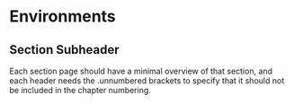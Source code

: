 # Environments {.unnumbered}

## Section Subheader {.unnumbered}

Each section page should have a minimal overview of that section, and each header needs the .unnumbered brackets to specify that it should not be included in the chapter numbering.
